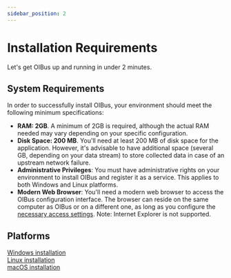 ```yaml
---
sidebar_position: 2
---
```



# Installation Requirements
Let's get OIBus up and running in under 2 minutes.

## System Requirements
In order to successfully install OIBus, your environment should meet the following minimum specifications:
- **RAM: 2GB**. A minimum of 2GB is required, although the actual RAM needed may vary depending on your specific configuration.
- **Disk Space: 200 MB**. You'll need at least 200 MB of disk space for the application. However, it's advisable to have
additional space (several GB, depending on your data stream) to store collected data in case of an upstream network failure.
- **Administrative Privileges**: You must have administrative rights on your environment to install OIBus and register
it as a service. This applies to both Windows and Linux platforms.
- **Modern Web Browser**: You'll need a modern web browser to access the OIBus configuration interface. The browser can
reside on the same computer as OIBus or on a different one, as long as you configure the
[necessary access settings](../engine/ip-filters.md). Note: Internet Explorer is not supported.

## Platforms
<Tabs>
    <TabItem value="windows" label="Windows" default>
      <div>
        <div style={{ display: "flex", justifyContent: "space-around" }}>
          <a href='./windows'>Windows installation</a>
        </div>
      </div>
    </TabItem>
    <TabItem value="linux" label="Linux">
      <div>
        <div style={{ display: "flex", justifyContent: "space-around" }}>
          <a href='./linux'>Linux installation</a>
        </div>
      </div>
    </TabItem>
    <TabItem value="macos" label="MacOS">
      <div>
        <div style={{ display: "flex", justifyContent: "space-around" }}>
          <a href='./macos'>macOS installation</a>
        </div>
      </div>
    </TabItem>
</Tabs>
